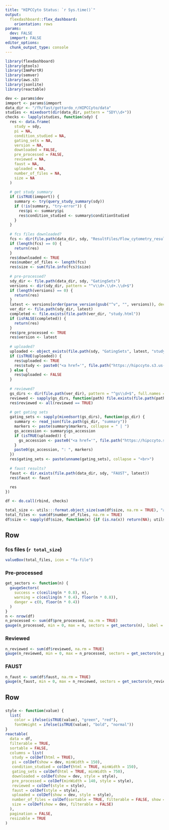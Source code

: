 ```yaml
---
title: "HIPCCyto Status: `r Sys.time()`"
output: 
  flexdashboard::flex_dashboard:
    orientation: rows
params:
  dev: FALSE
  immport: FALSE
editor_options: 
  chunk_output_type: console
---
```


```r
library(flexdashboard)
library(gtools)
library(ImmPortR)
library(semver)
library(aws.s3)
library(jsonlite)
library(reactable)
```

```r
dev <- params$dev
immport <- params$immport
data_dir <- "/fh/fast/gottardo_r/HIPCCyto/data"
studies <- mixedsort(dir(data_dir, pattern = "SDY\\d+"))
checks <- lapply(studies, function(sdy) {
  res <- data.frame(
    study = sdy,
    pi = NA,
    condition_studied = NA,
    gating_sets = NA,
    version = NA,
    downloaded = FALSE,
    pre_processed = FALSE,
    reviewed = NA,
    faust = NA,
    uploaded = NA,
    number_of_files = NA,
    size = NA
  )
  
  # get study summary
  if (isTRUE(immport)) {
    summary <- try(query_study_summary(sdy))
    if (!is(summary, "try-error")) {
      res$pi <- summary$pi
      res$condition_studied <- summary$conditionStudied
    }
  }
  
  # fcs files downloaded?
  fcs <- dir(file.path(data_dir, sdy, "ResultFiles/Flow_cytometry_result"), pattern = ".fcs", full.names = TRUE)
  if (length(fcs) == 0) {
    return(res)
  }
  res$downloaded <- TRUE
  res$number_of_files <- length(fcs)
  res$size <- sum(file.info(fcs)$size)
  
  # pre-processed?
  sdy_dir <- file.path(data_dir, sdy, "GatingSets")
  versions <- dir(sdy_dir, pattern = "^v\\d+.\\d+.\\d+$")
  if (length(versions) == 0) {
    return(res)
  }
  latest <- versions[order(parse_version(gsub("^v", "", versions)), decreasing = TRUE)][1]
  ver_dir <- file.path(sdy_dir, latest)
  completed <- file.exists(file.path(ver_dir, "study.html"))
  if (isFALSE(completed)) {
    return(res)
  }
  res$pre_processed <- TRUE
  res$version <- latest
  
  # uploaded?
  uploaded <- object_exists(file.path(sdy, "GatingSets", latest, "study.html"), bucket = "hipccyto", region = "us-east-2")
  if (isTRUE(uploaded)) {
    res$uploaded <- TRUE
    res$study <- paste0("<a href='", file.path("https://hipccyto.s3.us-east-2.amazonaws.com", sdy, "GatingSets", latest, "study.html"), "'>", sdy, "</a>")
  } else {
    res$uploaded <- FALSE
  }
  
  # reviewed?
  gs_dirs <- dir(file.path(ver_dir), pattern = "^gs\\d+$", full.names = TRUE)
  reviewed <- sapply(gs_dirs, function(path) file.exists(file.path(path, "QC_original.html")))
  res$reviewed <- all(reviewed == TRUE)
  
  # get gating sets
  gating_sets <- sapply(mixedsort(gs_dirs), function(gs_dir) {
    summary <- read_json(file.path(gs_dir, "summary"))
    markers <- paste(summary$markers, collapse = " | ")
    gs_accession <- summary$gs_accession
    if (isTRUE(uploaded)) {
      gs_accession <- paste0("<a href='", file.path("https://hipccyto.s3.us-east-2.amazonaws.com", sdy, "GatingSets", latest, gs_accession, "QC.html"), "'>", gs_accession, "</a>")
    }
    paste0(gs_accession, ": ", markers)
  })
  res$gating_sets <- paste(unname(gating_sets), collapse = "<br>")
  
  # faust results?
  faust <- dir.exists(file.path(data_dir, sdy, "FAUST", latest))
  res$faust <- faust
  
  res
})

df <- do.call(rbind, checks)

total_size <- utils:::format.object_size(sum(df$size, na.rm = TRUE), "auto")
total_files <- sum(df$number_of_files, na.rm = TRUE)
df$size <- sapply(df$size, function(x) {if (is.na(x)) return(NA); utils:::format.object_size(x, "auto")})
```

Row 
-----------------------------------------------------------------------

### fcs files (`r total_size`)

```r
valueBox(total_files, icon = "fa-file")
```

### Pre-processed

```r
get_sectors <- function(n) {
  gaugeSectors(
    success = c(ceiling(n * 0.8), n),
    warning = c(ceiling(n * 0.4), floor(n * 0.8)),
    danger = c(0, floor(n * 0.4))
  )
}
n <- nrow(df)
n_processed <- sum(df$pre_processed, na.rm = TRUE)
gauge(n_processed, min = 0, max = n, sectors = get_sectors(n), label = "studies")
```

### Reviewed

```r
n_reviewed <- sum(df$reviewed, na.rm = TRUE)
gauge(n_reviewed, min = 0, max = n_processed, sectors = get_sectors(n_processed), label = "studies")
```

### FAUST

```r
n_faust <- sum(df$faust, na.rm = TRUE)
gauge(n_faust, min = 0, max = n_reviewed, sectors = get_sectors(n_reviewed), label = "studies")
```


Row 
-----------------------------------------------------------------------

###

```r
style <- function(value) {
  list(
    color = ifelse(isTRUE(value), "green", "red"),
    fontWeight = ifelse(isTRUE(value), "bold", "normal"))
}
reactable(
  data = df,
  filterable = TRUE,
  sortable = FALSE,
  columns = list(
   study = colDef(html = TRUE),
   pi = colDef(show = dev, minWidth = 150),
   condition_studied = colDef(html = TRUE, minWidth = 150),
   gating_sets = colDef(html = TRUE, minWidth = 750),
   downloaded = colDef(show = dev, style = style),
   pre_processed = colDef(minWidth = 140, style = style),
   reviewed = colDef(style = style),
   faust = colDef(style = style),
   uploaded = colDef(show = dev, style = style),
   number_of_files = colDef(sortable = TRUE, filterable = FALSE, show = dev, minWidth = 150),
   size = colDef(show = dev, filterable = FALSE)
  ),
  pagination = FALSE,
  resizable = TRUE
)
```
